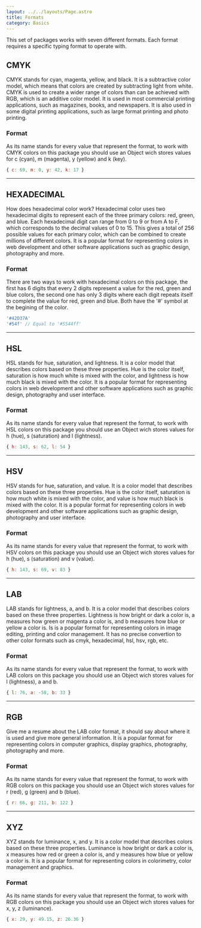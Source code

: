 ```yaml
---
layout: ../../layouts/Page.astro
title: Formats
category: Basics
---
```


This set of packages works with seven different formats. Each format requires a specific typing format to operate with.

## CMYK

CMYK stands for cyan, magenta, yellow, and black. It is a subtractive color model, which means that colors are created by subtracting light from white. CMYK is used to create a wider range of colors than can be achieved with RGB, which is an additive color model. 
It is used in most commercial printing applications, such as magazines, books, and newspapers. It is also used in some digital printing applications, such as large format printing and photo printing.

### Format

As its name stands for every value that represent the format, to work with CMYK colors on this package you should use an Object wich stores values for c (cyan), m (magenta), y (yellow) and k (key).

```js
{ c: 69, m: 0, y: 42, k: 17 }
```

<hr/>



## HEXADECIMAL

How does hexadecimal color work?
Hexadecimal color uses two hexadecimal digits to represent each of the three primary colors: red, green, and blue. Each hexadecimal digit can range from 0 to 9 or from A to F, which corresponds to the decimal values of 0 to 15. This gives a total of 256 possible values for each primary color, which can be combined to create millions of different colors. It is a popular format for representing colors in web development and other software applications such as graphic design, photography and more.

### Format

There are two ways to work with hexadecimal colors on this package, the first has 6 digits that every 2 digits represent a value for the red, green and blue colors, the second one has only 3 digits where each digit repeats itself to complete the value for red, green and blue. Both have the '#' symbol at the begining of the color.

```js
'#42D37A' 
'#54f' // Equal to '#5544ff'
```

<hr/>



## HSL

HSL stands for hue, saturation, and lightness. It is a color model that describes colors based on these three properties. Hue is the color itself, saturation is how much white is mixed with the color, and lightness is how much black is mixed with the color. It is a popular format for representing colors in web development and other software applications such as graphic design, photography and user interface.

### Format

As its name stands for every value that represent the format, to work with HSL colors on this package you should use an Object wich stores values for h (hue), s (saturation) and l (lightness).

```js
{ h: 143, s: 62, l: 54 }
```

<hr/>



## HSV

HSV stands for hue, saturation, and value. It is a color model that describes colors based on these three properties. Hue is the color itself, saturation is how much white is mixed with the color, and value is how much black is mixed with the color. It is a popular format for representing colors in web development and other software applications such as graphic design, photography and user interface.

### Format

As its name stands for every value that represent the format, to work with HSV colors on this package you should use an Object wich stores values for h (hue), s (saturation) and v (value).

```js
{ h: 143, s: 69, v: 83 }
```

<hr/>



## LAB

LAB stands for lightness, a, and b. It is a color model that describes colors based on these three properties. Lightness is how bright or dark a color is, a measures how green or magenta a color is, and b measures how blue or yellow a color is. Is is a popular format for representing colors in image editing, printing and color management. It has no precise convertion to other color formats such as cmyk, hexadecimal, hsl, hsv, rgb, etc.

### Format

As its name stands for every value that represent the format, to work with LAB colors on this package you should use an Object wich stores values for l (lightness), a and b.

```js
{ l: 76, a: -58, b: 33 }
```

<hr/>



## RGB

Give me a resume about the LAB color format, it should say about where it is used and give more general information. It is a popular format for representing colors in computer graphics, display graphics, photography, photography and more.

### Format

As its name stands for every value that represent the format, to work with RGB colors on this package you should use an Object wich stores values for r (red), g (green) and b (blue).

```js
{ r: 66, g: 211, b: 122 }
```

<hr/>



## XYZ

XYZ stands for luminance, x, and y. It is a color model that describes colors based on these three properties. Luminance is how bright or dark a color is, x measures how red or green a color is, and y measures how blue or yellow a color is. It is a popular format for representing colors in colorimetry, color management and graphics.

### Format

As its name stands for every value that represent the format, to work with RGB colors on this package you should use an Object wich stores values for x, y, z (luminance).

```js
{ x: 29, y: 49.15, z: 26.36 }
```